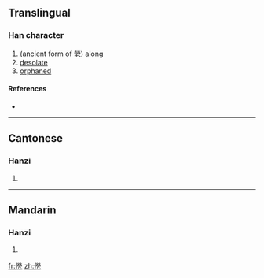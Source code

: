 ==Translingual==

===Han character===
{{Han char|rn=9|rad=人|as=12|sn=14|four=|canj=人火火弓 (OFFN)}}

# (ancient form of [[煢]]) along
# [[desolate]]
# [[orphaned]]

====References====
* {{Han ref|kx=0118.030|hdz=10222.030|uh=348C|ud=13452}}

----

==Cantonese==

===Hanzi===
{{yue-hanzi|jyut=|y=king4}}

# {{defn|Cantonese|sort=人12}}

----

==Mandarin==

===Hanzi===
{{cmn-hanzi|pin=[[qióng]] ([[qiong2]])|wg=ch'iung<sup>2</sup>}}

# {{defn|Mandarin|sort=人12}}

[[fr:㒌]]
[[zh:㒌]]